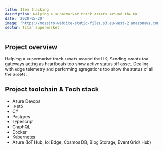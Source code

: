 ```yaml
---
title: Item tracking
description: Helping a supermarket track assets around the UK.
date: '2020-05-20'
image: 'https://mozstro-website-static-files.s3.eu-west-2.amazonaws.com/img/youtube_thumbnail_mozstro.png'
sector: Titan supermarket
---
```


## Project overview
Helpimg a supermarket track assets around the UK; Sending events too gateways acting as heartbeats too show active status off asset. Dealing with edge telemetry and performing agregations too show the status of all the assets.

## Project toolchain & Tech stack
- Azure Devops
- .Net5
- C# 
- Postgres
- Typescript
- GraphQL
- Docker
- Kubernetes
- Azure (IoT Hub, Iot Edge, Cosmos DB, Blog Storage, Event Grid/ Hub)